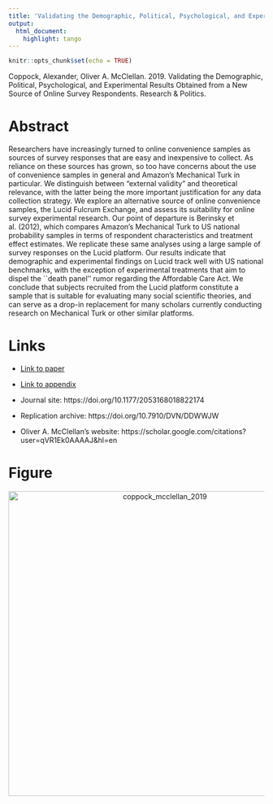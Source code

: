 ```yaml
---
title: 'Validating the Demographic, Political, Psychological, and Experimental Results Obtained from a New Source of Online Survey Respondents'
output:
  html_document:
    highlight: tango
---
```


```r
knitr::opts_chunk$set(echo = TRUE)
```

Coppock, Alexander, Oliver A. McClellan. 2019. Validating the Demographic, Political, Psychological, and Experimental Results Obtained from a New Source of Online Survey Respondents. Research \& Politics.

# Abstract
Researchers have increasingly turned to online convenience samples as sources of survey responses that are easy and inexpensive to collect. As reliance on these sources has grown, so too have concerns about the use of convenience samples in general and Amazon's Mechanical Turk in particular. We distinguish between "external validity" and theoretical relevance, with the latter being the more important justification for any data collection strategy. We explore an alternative source of online convenience samples, the Lucid Fulcrum Exchange, and assess its suitability for online survey experimental research. Our point of departure is Berinsky et al. (2012), which compares Amazon's Mechanical Turk to US national probability samples in terms of respondent characteristics and treatment effect estimates. We replicate these same analyses using a large sample of survey responses on the Lucid platform. Our results indicate that demographic and experimental findings on Lucid track well with US national benchmarks, with the exception of experimental treatments that aim to dispel the ``death panel'' rumor regarding the Affordable Care Act. We conclude that subjects recruited from the Lucid platform constitute a sample that is suitable for evaluating many social scientific theories, and can serve as a drop-in replacement for many scholars currently conducting research on Mechanical Turk or other similar platforms.

# Links
 - <a href='coppock_mcclellan_2019.pdf'>Link to paper</a>
 - <a href='coppock_mcclellan_2019_appendix.pdf'>Link to appendix</a>
 - Journal site: https://doi.org/10.1177/2053168018822174 
 - Replication archive: https://doi.org/10.7910/DVN/DDWWJW 

- Oliver A. McClellan's website: https://scholar.google.com/citations?user=qVR1Ek0AAAAJ&hl=en

# Figure
<center><img src="display_figures/coppock_mcclellan_2019_display.png" alt="coppock_mcclellan_2019" width="600"></center>